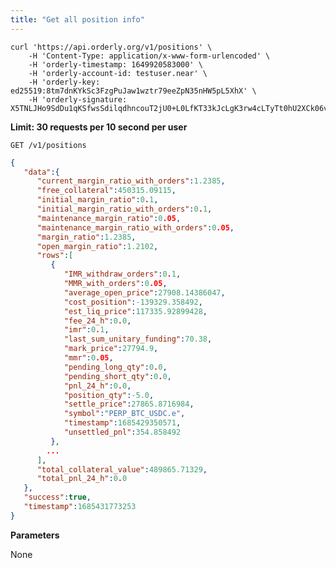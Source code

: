 ```yaml
---
title: "Get all position info"
---
```


<RequestExample>

```shell
curl 'https://api.orderly.org/v1/positions' \
    -H 'Content-Type: application/x-www-form-urlencoded' \
    -H 'orderly-timestamp: 1649920583000' \
    -H 'orderly-account-id: testuser.near' \
    -H 'orderly-key: ed25519:8tm7dnKYkSc3FzgPuJaw1wztr79eeZpN35nHW5pL5XhX' \
    -H 'orderly-signature: X5TNLJHo9SdDu1qKSfwsSdilqdhncouT2jU0+L0LfKT33kJcLgK3rw4cLTyTt0hU2XCk06ver1AukXwkm344Cg=='
```

</RequestExample>

**Limit: 30 requests per 10 second per user**

`GET /v1/positions`

<ResponseExample>

```json Response
{
   "data":{
      "current_margin_ratio_with_orders":1.2385,
      "free_collateral":450315.09115,
      "initial_margin_ratio":0.1,
      "initial_margin_ratio_with_orders":0.1,
      "maintenance_margin_ratio":0.05,
      "maintenance_margin_ratio_with_orders":0.05,
      "margin_ratio":1.2385,
      "open_margin_ratio":1.2102,
      "rows":[
         {
            "IMR_withdraw_orders":0.1,
            "MMR_with_orders":0.05,
            "average_open_price":27908.14386047,
            "cost_position":-139329.358492,
            "est_liq_price":117335.92899428,
            "fee_24_h":0.0,
            "imr":0.1,
            "last_sum_unitary_funding":70.38,
            "mark_price":27794.9,
            "mmr":0.05,
            "pending_long_qty":0.0,
            "pending_short_qty":0.0,
            "pnl_24_h":0.0,
            "position_qty":-5.0,
            "settle_price":27865.8716984,
            "symbol":"PERP_BTC_USDC.e",
            "timestamp":1685429350571,
            "unsettled_pnl":354.858492
         },
        ...
      ],
      "total_collateral_value":489865.71329,
      "total_pnl_24_h":0.0
   },
   "success":true,
   "timestamp":1685431773253
}
```
</ResponseExample>

**Parameters**

None

